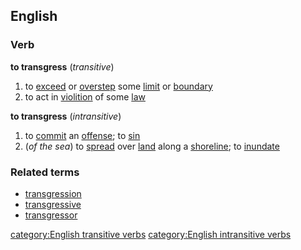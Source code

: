 ==English==
===Verb===
'''to transgress'''  (''transitive'')
# to [[exceed]] or [[overstep]] some [[limit]] or [[boundary]]
# to act in [[violition]] of some [[law]]
'''to transgress'''  (''intransitive'')
# to [[commit]] an [[offense]]; to [[sin]]
#(''of the sea'') to [[spread]] over [[land]] along a [[shoreline]]; to [[inundate]]
===Related terms===
*[[transgression]]
*[[transgressive]]
*[[transgressor]]
[[category:English transitive verbs]]
[[category:English intransitive verbs]]